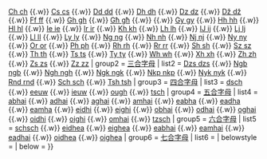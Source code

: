 {{Navbox
| state      = autocollapse <!--autocollapse、uncollapsed、collapsed、plain、off-->
| name       = Digraphs
| title      = 二合、三合、四合等拉丁字母
| image      =
| above      =
| abovestyle =
| listclass  = hlist
| group1     = [[二合字母]]
| list1      = [[Bh (二合字母)|Bh bh]] {{.w}} [[Ch (二合字母)|Ch ch]] {{.w}} [[Cs (二合字母)|Cs cs]] {{.w}} [[Dd|Dd dd]] {{.w}} [[Dh|Dh dh]] {{.w}} [[Dz (二合字母)|Dz dz]] {{.w}} [[Dž|Dž dž]] {{.w}} [[Ff (二合字母)|Ff ff]] {{.w}} [[Gh|Gh gh]] {{.w}} [[Għ|Għ għ]] {{.w}} {{link-en|gi(二合字母)|gi (digraph)|Gi gi}} {{.w}} [[Gy|Gy gy]] {{.w}} [[Hh|Hh hh]] {{.w}} [[Hl (二合字母)|Hl hl]] {{.w}} [[Ie (字母)|Ie ie]] {{.w}} [[Ir (二合字母)|Ir ir]] {{.w}} [[Kh (二合字母)|Kh kh]] {{.w}} [[Lh|Lh lh]] {{.w}} [[IJ|IJ ij]] {{.w}} [[Lj|Lj lj]] {{.w}} [[Ll|Ll ll]] {{.w}} [[Ly|Ly ly]] {{.w}} [[Ng|Ng ng]] {{.w}} [[Nh (二合字母)|Nh nh]] {{.w}} [[Nj (二合字母)|Nj nj]] {{.w}} [[Ny|Ny ny]] {{.w}} [[Or_(字母)|Or or]] {{.w}} [[Ph|Ph ph]] {{.w}} [[Rh (二合字母)|Rh rh]] {{.w}} [[Rr|Rr rr]] {{.w}} [[Sh|Sh sh]] {{.w}} [[Sz|Sz sz]] {{.w}} [[Th (二合字母)|Th th]] {{.w}} [[Ts (二合字母)|Ts ts]] {{.w}} [[Ty|Ty ty]] {{.w}} [[Wh|Wh wh]] {{.w}} [[Xh|Xh xh]] {{.w}} [[Zh_(二合字母)|Zh zh]] {{.w}} [[Zs|Zs zs]] {{.w}} [[Zz (二合字母)|Zz zz]]
| group2     = [[三合字母]]
| list2      = [[Dzs|Dzs dzs]] {{.w}} [[Ngb|Ngb ngb]] {{.w}} [[Ngh|Ngh ngh]] {{.w}} [[Ngk|Ngk ngk]] {{.w}} [[Nkp|Nkp nkp]] {{.w}} [[Nyk|Nyk nyk]] {{.w}} [[Rnd|Rnd rnd]] {{.w}} [[Sch|Sch sch]] {{.w}} [[Tsh (二合字母)|Tsh tsh]] 
| group3     = [[四合字母]]
| list3      = [[dsch]] {{.w}} [[eeuw]] {{.w}} [[ieuw]] {{.w}} [[ough]] {{.w}} [[tsch]]
| group4     = [[五合字母]]
| list4      = [[五合字母|abhai]] {{.w}} [[五合字母|adhai]] {{.w}} [[五合字母|aghai]] {{.w}} [[五合字母|amhai]] {{.w}} [[五合字母|eabha]] {{.w}} [[五合字母|eadha]] {{.w}} [[五合字母|eamha]] {{.w}} [[五合字母|eidhi]] {{.w}} [[五合字母|eighi]] {{.w}} [[五合字母|obhai]] {{.w}} [[五合字母|odhai]] {{.w}} [[五合字母|oghai]] {{.w}} [[五合字母|oidhi]] {{.w}} [[五合字母|oighi]] {{.w}} [[五合字母|omhai]] {{.w}} [[五合字母|tzsch]]
| group5     = [[六合字母]]
| list5      = [[六合字母|schsch]] {{.w}} [[六合字母|eidhea]] {{.w}} [[六合字母|eighea]] {{.w}} [[六合字母|eabhai]] {{.w}} [[六合字母|eamhai]] {{.w}} [[六合字母|eadhai]] {{.w}} [[六合字母|oidhea]] {{.w}} [[六合字母|oighea]]
| group6     = [[七合字母]]
| list6      = [[七合字母|{{angbr|· · · — · · —}}]]
| belowstyle =
| below      =
}}